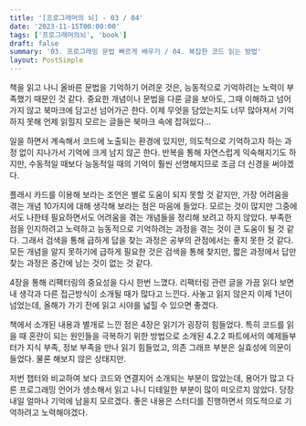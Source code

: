 ```yaml
---
title: '[프로그래머의 뇌] - 03 / 04'
date: '2023-11-15T00:00:00'
tags: ['프로그래머의뇌', 'book']
draft: false
summary: '03. 프로그래밍 문법 빠르게 배우기 / 04. 복잡한 코드 읽는 방법'
layout: PostSimple
---
```


책을 읽고 나니 올바른 문법을 기억하기 어려운 것은, 능동적으로 기억하려는 노력이 부족했기 때문인 것 같다.
중요한 개념이나 문법을 다룬 글을 보아도, 그때 이해하고 넘어가지 않고 북마크에 담고선 넘어가곤 한다.
이제 무엇을 담았는지도 너무 많아져서 기억하지 못해 언제 읽힐지 모르는 글들은 북마크 속에 잡혀있다...

일을 하면서 계속해서 코드에 노출되는 환경에 있지만,
의도적으로 기억하고자 하는 과정 없이 지나가서 기억에 크게 남지 않곤 한다.
반복을 통해 자연스럽게 익숙해지기도 하지만, 수동적일 때보다 능동적일 때의 기억이 훨씬 선명해지므로 조금 더 신경을 써야겠다.

플래시 카드를 이용해 보라는 조언은 별로 도움이 되지 못할 것 같지만,
가장 어려움을 겪는 개념 10가지에 대해 생각해 보라는 점은 마음에 들었다.
모르는 것이 많지만 그중에서도 나한테 필요하면서도 어려움을 겪는 개념들을 정리해 보려고 하지 않았다.
부족한 점을 인지하려고 노력하고 능동적으로 기억하려는 과정을 겪는 것이 큰 도움이 될 것 같다.
그래서 검색을 통해 급하게 답을 찾는 과정은 공부의 관점에서는 좋지 못한 것 같다.
모든 개념을 알지 못하기에 급하게 필요한 것은 검색을 통해 찾지만, 짧은 과정에서 답만 찾는 과정은 중간에 남는 것이 없는 것 같다.

4장을 통해 리팩터링의 중요성을 다시 한번 느꼈다.
리팩터링 관련 글을 가끔 읽다 보면 내 생각과 다른 접근방식이 소개될 때가 많다고 느낀다.
사놓고 읽지 않은지 이제 1년이 넘었는데, 올해가 가기 전에 읽고 시야를 넓힐 수 있으면 좋겠다.

책에서 소개된 내용과 별개로 느낀 점은 4장은 읽기가 굉장히 힘들었다.
특히 코드를 읽을 때 혼란이 되는 원인들을 극복하기 위한 방법으로 소개된 4.2.2 파트에서의 예제들부터가 지식 부족, 정보 부족을 만나 읽기 힘들었고, 의존 그래프 부분은 실효성에 의문이 들었다. 물론 해보지 않은 상태지만.

저번 챕터와 비교하여 보다 코드와 연결지어 소개되는 부분이 많았는데,
용어가 많고 다른 프로그래밍 언어가 생소해서 읽고 나니 디테일한 부분이 많이 떠오르지 않았다.
당장 내일 얼마나 기억에 남을지 모르겠다. 좋은 내용은 스터디를 진행하면서 의도적으로 기억하려고 노력해야겠다.
